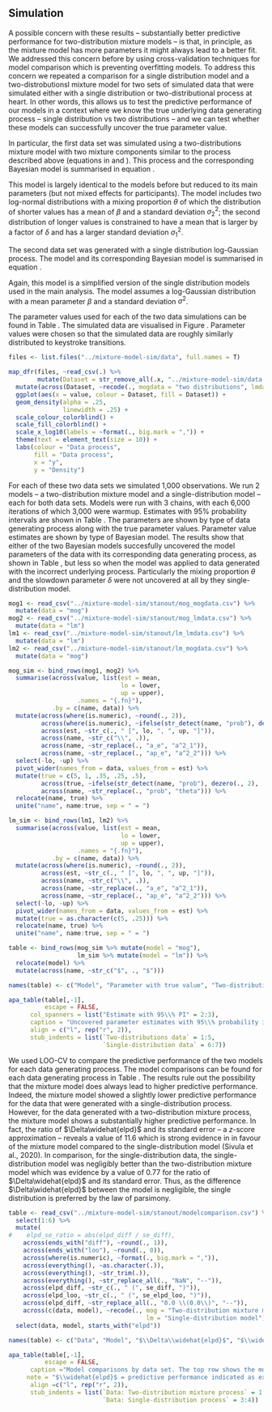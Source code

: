 ## Simulation

A possible concern with these results -- substantially better predictive performance for two-distribution mixture models -- is that, in principle, as the mixture model has more parameters it might always lead to a better fit. We addressed this concern before by using cross-validation techniques for model comparison which is preventing overfitting models. To address this concern we repeated a comparison for a single distribution model and a two-distrobutionsl mixture model for two sets of simulated data that were simulated either with a single distribution or two-distributional process at heart. In other words, this allows us to test the predictive performance of our models in a context where we know the true underlying data generating process -- single distribution vs two distributions -- and we can test whether these models can successfully uncover the true parameter value.

In particular, the first data set was simulated using a two-distributions mixture model with two mixture components similar to the process described above (equations in \ref{eq:bimodcon} and \ref{eq:bimoduncon}). This process and the corresponding Bayesian model is summarised in equation \ref{eq:simmog}.

\begin{equation}
\begin{aligned}
(\#eq:simmog)
\text{y} \sim\text{ } & \theta \cdot \text{logN}(\beta + \delta, \sigma^2_1) +\\
& (1 - \theta) \cdot \text{logN}(\beta, \sigma^2_2)\\
\text{constraint: } & \delta, \sigma_\text{2}^2, \sigma_\text{1}^2>0\\
		& \sigma_{1}^2 > \sigma_{2}^2
\end{aligned}
\end{equation}

This model is largely identical to the models before but reduced to its main parameters (but not mixed effects for participants). The model includes two log-normal distributions with a mixing proportion $\theta$ of which the distribution of shorter values has a mean of $\beta$ and a standard deviation $\sigma^2_2$; the second distribution of longer values is constrained to have a mean that is larger by a factor of $\delta$ and has a larger standard deviation $\sigma^2_1$.

The second data set was generated with a single distribution log-Gaussian process. The model and its corresponding Bayesian model is summarised in equation \ref{eq:simuv}.

\begin{equation}
\begin{aligned}
(\#eq:simuv)
\text{y} \sim\text{ }& \text{logN}(\beta, \sigma^2)\\
\text{constraint: } & \sigma^2>0
\end{aligned}
\end{equation}

Again, this model is a simplified version of the single distribution models used in the main analysis. The model assumes a log-Gaussian distribution with a mean parameter $\beta$ and a standard deviation $\sigma^2$.

The parameter values used for each of the two data simulations can be found in Table \ref{tab:simparam}. The simulated data are visualised in Figure \ref{fig:simdata}. Parameter values were chosen so that the simulated data are roughly similarly distributed to keystroke transitions.

```r
files <- list.files("../mixture-model-sim/data", full.names = T)

map_dfr(files, ~read_csv(.) %>% 
        mutate(Dataset = str_remove_all(.x, "../mixture-model-sim/data|/|.csv" ))) %>%
  mutate(across(Dataset, ~recode(., mogdata = "two distributions", lmdata = "single distributions"))) %>% 
  ggplot(aes(x = value, colour = Dataset, fill = Dataset)) +
  geom_density(alpha = .25, 
               linewidth = .25) +
  scale_colour_colorblind() + 
  scale_fill_colorblind() +
  scale_x_log10(labels = ~format(., big.mark = ",")) +
  theme(text = element_text(size = 10)) +
  labs(colour = "Data process", 
       fill = "Data process", 
       x = "y", 
       y = "Density")
```

For each of these two data sets we simulated 1,000 observations. We run 2 models -- a two-distribution mixture model and a single-distribution model -- each for both data sets. Models were run with 3 chains, with each 6,000 iterations of which 3,000 were warmup. Estimates with 95% probability intervals are shown in Table \ref{tab:simparam}. The parameters are shown by type of data generating process along with the true parameter values. Parameter value estimates are shown by type of Bayesian model. The results show that either of the two Bayesian models succesfully uncovered the model parameters of the data with its corresponding data generating process, as shown in Table \ref{tab:simparam}, but less so when the model was applied to data generated with the incorrect underlying process. Particularly the mixing proportion $\theta$ and the slowdown parameter $\delta$ were not uncovered at all by they single-distribution model. 


```r
mog1 <- read_csv("../mixture-model-sim/stanout/mog_mogdata.csv") %>% 
  mutate(data = "mog")
mog2 <- read_csv("../mixture-model-sim/stanout/mog_lmdata.csv") %>% 
  mutate(data = "lm")
lm1 <- read_csv("../mixture-model-sim/stanout/lm_lmdata.csv") %>% 
  mutate(data = "lm")
lm2 <- read_csv("../mixture-model-sim/stanout/lm_mogdata.csv") %>% 
  mutate(data = "mog")

mog_sim <- bind_rows(mog1, mog2) %>% 
  summarise(across(value, list(est = mean,
                               lo = lower,
                               up = upper),
                   .names = "{.fn}"),
            .by = c(name, data)) %>% 
  mutate(across(where(is.numeric), ~round(., 2)),
         across(where(is.numeric), ~ifelse(str_detect(name, "prob"), dezero(., 2), .)),
         across(est, ~str_c(., " [", lo, ", ", up, "]")),
         across(name, ~str_c("\\", .)),
         across(name, ~str_replace(., "a_e", "a^2_1")),
         across(name, ~str_replace(., "ap_e", "a^2_2"))) %>%
  select(-lo, -up) %>% 
  pivot_wider(names_from = data, values_from = est) %>% 
  mutate(true = c(5, 1, .35, .25, .5),
         across(true, ~ifelse(str_detect(name, "prob"), dezero(., 2), .)),
         across(name, ~str_replace(., "prob", "theta"))) %>% 
  relocate(name, true) %>% 
  unite("name", name:true, sep = " = ")

lm_sim <- bind_rows(lm1, lm2) %>% 
  summarise(across(value, list(est = mean,
                               lo = lower,
                               up = upper),
                   .names = "{.fn}"),
            .by = c(name, data)) %>% 
  mutate(across(where(is.numeric), ~round(., 2)),
         across(est, ~str_c(., " [", lo, ", ", up, "]")),
         across(name, ~str_c("\\", .)),
         across(name, ~str_replace(., "a_e", "a^2_1")),
         across(name, ~str_replace(., "ap_e", "a^2_2"))) %>% 
  select(-lo, -up) %>%
  pivot_wider(names_from = data, values_from = est) %>% 
  mutate(true = as.character(c(5, .25))) %>% 
  relocate(name, true) %>% 
  unite("name", name:true, sep = " = ")

```




```r
table <- bind_rows(mog_sim %>% mutate(model = "mog"),
                   lm_sim %>% mutate(model = "lm")) %>% 
  relocate(model) %>% 
  mutate(across(name, ~str_c("$", ., "$")))

names(table) <- c("Model", "Parameter with true value", "Two-distributions model", "Single-distributions model")

apa_table(table[,-1], 
          escape = FALSE,
      col_spanners = list("Estimate with 95\\% PI" = 2:3),
      caption = "Uncovered parameter estimates with 95\\% probability interval (PI) and true parameter values for each simulated data set and by model and their respective parameters.",
      align = c("l", rep("r", 2)),
      stub_indents = list(`Two-distributions data` = 1:5, 
                          `Single-distribution data` = 6:7))


```

We used LOO-CV to compare the predictive performance of the two models for each data generating process. The model comparisons can be found for each data generating process in Table \ref{tab:loossim}. The results rule out the possibility that the mixture model does always lead to higher predictive performance. Indeed, the mixture model showed a slightly lower predictive performance for the data that were generated with a single-distribution process. However, for the data generated with a two-distribution mixture process, the mixture model shows a substantially higher predictive performance. In fact, the ratio of $\Delta\widehat{elpd}$ and its standard error -- a *z*-score approximation -- reveals a value of 11.6 which is strong evidence in in favour of the mixture model compared to the single-distribution model (Sivula et al., 2020). In comparison, for the single-distribution data, the single-distribution model was negligibly better than the two-distribution mixture model which was evidence by a value of 0.77 for the ratio of $\Delta\widehat{elpd}$ and its standard error. Thus, as the difference $\Delta\widehat{elpd}$ between the model is negligible, the single distribution is preferred by the law of parsimony. 


```r
table <- read_csv("../mixture-model-sim/stanout/modelcomparison.csv") %>% 
  select(1:6) %>% 
  mutate(
#    elpd_se_ratio = abs(elpd_diff / se_diff),
    across(ends_with("diff"), ~round(., 1)),
    across(ends_with("loo"), ~round(., 0)),
    across(where(is.numeric), ~format(., big.mark = ",")),
    across(everything(), ~as.character(.)),
    across(everything(), ~str_trim(.)),
    across(everything(), ~str_replace_all(., "NaN", "--")),
    across(elpd_diff, ~str_c(., " (", se_diff, ")")),
    across(elpd_loo, ~str_c(., " (", se_elpd_loo, ")")),
    across(elpd_diff, ~str_replace_all(., "0.0 \\(0.0\\)", "--")),
    across(c(data, model), ~recode(., mog = "Two-distribution mixture model",
                                      lm = "Single-distribution model"))) %>% 
  select(data, model, starts_with("elpd")) 

names(table) <- c("Data", "Model", "$\\Delta\\widehat{elpd}$", "$\\widehat{elpd}$")

apa_table(table[,-1], 
          escape = FALSE,
      caption ="Model comparisons by data set. The top row shows the models with the highest predictive performance for each data generating process. Standard error is shown in parentheses.",
     note = "$\\widehat{elpd}$ = predictive performance indicated as expected log pointwise predictive density; $\\Delta\\widehat{elpd}$ = difference in predictive performance relative to the model with the highest predictive performance in the top row.",
      align =c("l", rep("r", 2)),
      stub_indents = list(`Data: Two-distribution mixture process` = 1:2, 
                          `Data: Single-distribution process` = 3:4))



```
